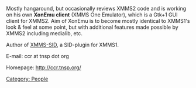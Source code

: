 {{Navbar}}

Mostly hangaround, but occasionally reviews XMMS2 code and is working on his own '''XonEmu client''' (XMMS One Emulator), which is a Gtk+1 GUI client for XMMS2. Aim of XonEmu is to become mostly identical to XMMS1's look & feel at some point, but with additional features made possible by XMMS2 including medialib, etc.

Author of [http://www.tnsp.org/xmms-sid.php XMMS-SID], a SID-plugin for XMMS1.

E-mail: ccr at tnsp dot org

Homepage: [http://ccr.tnsp.org/ http://ccr.tnsp.org/]

[[Category: People]]